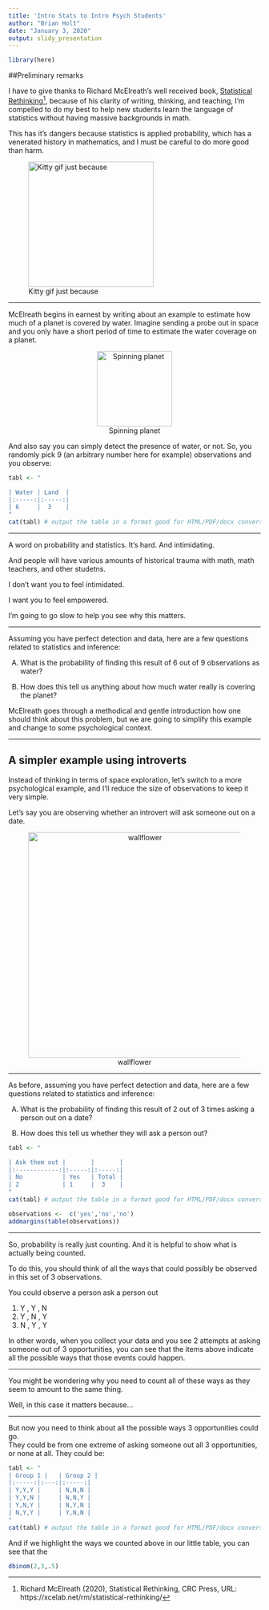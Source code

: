 ```yaml
---
title: 'Intro Stats to Intro Psych Students'
author: "Brian Holt"
date: "January 3, 2020"
output: slidy_presentation
---
```

```r
library(here)
```
##Preliminary remarks

I have to give thanks to Richard McElreath's well received book, <ins>Statistical Rethinking</ins>^[Richard McElreath (2020), Statistical Rethinking, CRC Press, URL: https://xcelab.net/rm/statistical-rethinking/],
because of his clarity of writing, thinking, and teaching, I'm compelled to do my best to help new students learn the language of statistics without having massive backgrounds in math.

This has it's dangers because statistics is applied probability,
which has a venerated history in mathematics,
and I must be careful to do more good than harm.  

![Kitty gif just because](https://media.giphy.com/media/vFKqnCdLPNOKc/giphy.gif){width=250px}

---

McElreath begins in earnest by writing about an example to estimate how much of a planet is covered by water.
Imagine sending a probe out in space and you only have a short period of time to estimate the water coverage on a planet.

<center>
![Spinning planet](https://media.giphy.com/media/4NPT1ipEUoiMo/giphy.gif){width=150px}
</center>

And also say you can simply detect the presence of water, or not. 
So, you randomly pick 9 (an arbitrary number here for example)
observations and you observe:

```r
tabl <- "  

| Water | Land  | 
|:-----:|:-----:|
| 6     |  3    |
"
cat(tabl) # output the table in a format good for HTML/PDF/docx conversion
```

---

A word on probability and statistics.
It's hard.
And intimidating.

And people will have various amounts of historical trauma with math, math teachers, and other studetns.

I don't want you to feel intimidated.

I want you to feel empowered.

I'm going to go slow to help you see why this matters. 

---

Assuming you have perfect detection and data,
here are a few questions related to statistics and inference:

A) What is the probability of finding this result of 6 out of 9 observations as water?

B) How does this tell us anything about how much water really is covering the planet?

McElreath goes through a methodical and gentle introduction how one should think about this problem, 
but we are going to simplify this example and change to some psychological context.

---

## A simpler example using introverts

Instead of thinking in terms of space exploration, let's switch to a more psychological example, and I'll reduce the size of observations to keep it very simple.

Let's say you are observing whether an introvert will ask someone out on a date. 

<center>
![wallflower](https://www.storypick.com/wp-content/uploads/2014/09/DD-8.gif){width=450px}
</center>


---

As before, assuming you have perfect detection and data,
here are a few questions related to statistics and inference:

A) What is the probability of finding this result of 2 out of 3 times asking a person out on a date?

B) How does this tell us whether they will ask a person out?

```r
tabl <- "  

| Ask them out |       |       |
|:------------:|:-----:|:-----:|
| No           | Yes   | Total |
| 2            | 1     |  3    |  
"
cat(tabl) # output the table in a format good for HTML/PDF/docx conversion
```

```r
observations <-  c('yes','no','no') 
addmargins(table(observations))
```

---

So, probability is really just counting.
And it is helpful to show what is actually being counted.

To do this, you should think of all the ways that could possibly be observed in this set of 3 observations. 

You could observe a person ask a person out 

1. Y , Y , N 
2. Y , N , Y
3. N , Y , Y

In other words, when you collect your data and you see 2 attempts at asking someone out of 3 opportunities,
you can see that the items above indicate all the possible ways that those events could happen.

---

You might be wondering why you need to count all of these ways as they seem to amount to the same thing.

Well, in this case it matters because...

---

But now you need to think about all the possible ways 3 opportunities could go.  
They could be from one extreme of asking someone out all 3 opportunities,
or none at all. 
They could be:


```r
tabl <- "  
| Group 1 |   | Group 2 |
|:-----:|:---:|:-----:|
| Y,Y,Y |     | N,N,N |
| Y,Y,N |     | N,N,Y |
| Y,N,Y |     | N,Y,N |
| N,Y,Y |     | Y,N,N |
"
cat(tabl) # output the table in a format good for HTML/PDF/docx conversion
```

And if we highlight the ways we counted above in our little table, you can see that the

```r
dbinom(2,3,.5)
```
